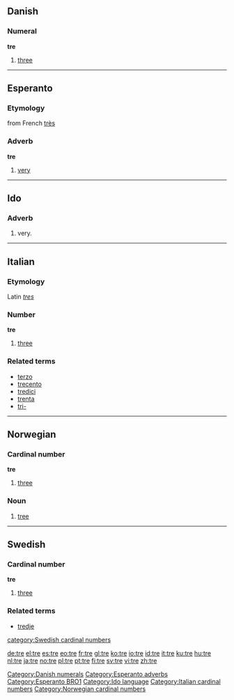 {{see|tré}}
==Danish==

===Numeral===
'''tre'''

#[[three]]

[[Category:Danish numerals]]


----

==Esperanto==
===Etymology===
from French [[très]]
===Adverb===
'''tre'''
# [[very]]
[[Category:Esperanto adverbs]]
[[Category:Esperanto BRO1]]


----

==Ido==
===Adverb===
# very.
[[Category:Ido language]]


----

==Italian==
===Etymology===
Latin ''[[tres]]''
===Number===
'''tre''' 

# [[three]]

[[Category:Italian cardinal numbers]]

===Related terms===
*[[terzo]]
*[[trecento]]
*[[tredici]]
*[[trenta]]
*[[tri-]]


----

==Norwegian==
===Cardinal number===
[[Category:Norwegian cardinal numbers]]
'''tre'''
#[[three]]
===Noun===
{{no-noun-irreg|n|[[treet]]|[[trær]]|[[trærne]]}}
#[[tree]]


----

==Swedish==
===Cardinal number===
'''tre'''

#[[three]]

===Related terms===
*[[tredje]]
[[category:Swedish cardinal numbers]]

[[de:tre]]
[[el:tre]]
[[es:tre]]
[[eo:tre]]
[[fr:tre]]
[[gl:tre]]
[[ko:tre]]
[[io:tre]]
[[id:tre]]
[[it:tre]]
[[ku:tre]]
[[hu:tre]]
[[nl:tre]]
[[ja:tre]]
[[no:tre]]
[[pl:tre]]
[[pt:tre]]
[[fi:tre]]
[[sv:tre]]
[[vi:tre]]
[[zh:tre]]
